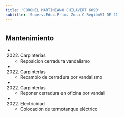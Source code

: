```yaml
---
title: 'CORONEL MARTINIANO CHILAVERT 6090'
subtitle: 'Superv.Educ.Prim. Zona C RegiónVI-DE 21'
---
```


#


## Mantenimiento

*  (2022) Carpinterías 
    + Reposicion cerradura vandalismo

*  (2022) Carpinterías 
    + Recambio de cerradura por vandalismo

*  (2022) Carpinterías 
    + Reponer cerradura en oficina por vandali

*  (2022) Electricidad 
    + Colocación de termotanque eléctrico



